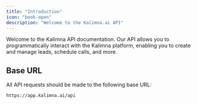 ```yaml
---
title: "Introduction"
icon: "book-open"
description: "Welcome to the Kalimna.ai API"
---
```


Welcome to the Kalimna API documentation. Our API allows you to programmatically interact with the Kalimna platform, enabling you to create and manage leads, schedule calls, and more.

## Base URL

All API requests should be made to the following base URL:

```
https://app.kalimna.ai/api
```
